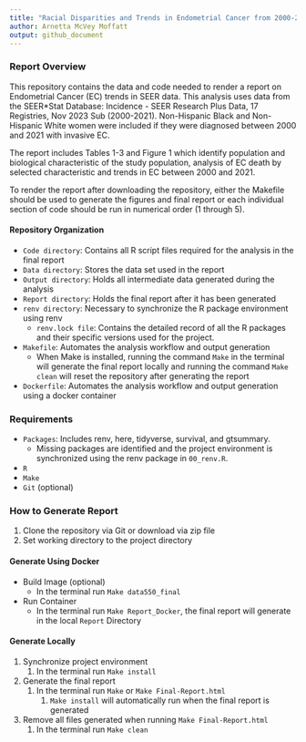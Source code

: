 ```yaml
---
title: "Racial Disparities and Trends in Endometrial Cancer from 2000-2021"
author: Arnetta McVey Moffatt
output: github_document
---
```


### Report Overview

This repository contains the data and code needed to render a report on Endometrial Cancer (EC) trends in SEER data. This analysis uses data from the SEER\*Stat Database: Incidence - SEER Research Plus Data, 17 Registries, Nov 2023 Sub (2000-2021). Non-Hispanic Black and Non-Hispanic White women were included if they were diagnosed between 2000 and 2021 with invasive EC.

The report includes Tables 1-3 and Figure 1 which identify population and biological characteristic of the study population, analysis of EC death by selected characteristic and trends in EC between 2000 and 2021.

To render the report after downloading the repository, either the Makefile should be used to generate the figures and final report or each individual section of code should be run in numerical order (1 through 5).

#### Repository Organization

-   `Code directory`: Contains all R script files required for the analysis in the final report
-   `Data directory`: Stores the data set used in the report
-   `Output directory`: Holds all intermediate data generated during the analysis
-   `Report directory`: Holds the final report after it has been generated
-   `renv directory`: Necessary to synchronize the R package environment using renv
    -   `renv.lock file`: Contains the detailed record of all the R packages and their specific versions used for the project.
-   `Makefile`: Automates the analysis workflow and output generation
    -   When Make is installed, running the command `Make` in the terminal will generate the final report locally and running the command `Make clean` will reset the repository after generating the report
-   `Dockerfile`: Automates the analysis workflow and output generation using a docker container

### Requirements

-   `Packages`: Includes renv, here, tidyverse, survival, and gtsummary.
    -   Missing packages are identified and the project environment is synchronized using the renv package in `00_renv.R`.
-   `R`
-   `Make`
-   `Git` (optional)

### How to Generate Report

1.  Clone the repository via Git or download via zip file
2.  Set working directory to the project directory

#### Generate Using Docker

-   Build Image (optional)
    -   In the terminal run `Make data550_final`
-   Run Container
    -   In the terminal run `Make Report_Docker`, the final report will generate in the local `Report` Directory

#### Generate Locally

1.  Synchronize project environment
    1.  In the terminal run `Make install`
2.  Generate the final report
    1.  In the terminal run `Make` or `Make Final-Report.html`
        1.  `Make install` will automatically run when the final report is generated
3.  Remove all files generated when running `Make Final-Report.html`
    1.  In the terminal run `Make clean`
